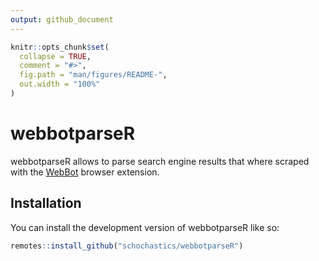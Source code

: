 ```yaml
---
output: github_document
---
```


<!-- README.md is generated from README.Rmd. Please edit that file -->

```r
knitr::opts_chunk$set(
  collapse = TRUE,
  comment = "#>",
  fig.path = "man/figures/README-",
  out.width = "100%"
)
```

# webbotparseR

<!-- badges: start -->
<!-- badges: end -->

webbotparseR allows to parse search engine results that where scraped with the [WebBot](https://github.com/gesiscss/WebBot) browser extension.

## Installation

You can install the development version of webbotparseR like so:

``` r
remotes::install_github("schochastics/webbotparseR")
```

